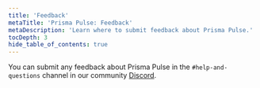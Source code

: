 ```yaml
---
title: 'Feedback'
metaTitle: 'Prisma Pulse: Feedback'
metaDescription: 'Learn where to submit feedback about Prisma Pulse.'
tocDepth: 3
hide_table_of_contents: true
---
```


<TopBlock>

You can submit any feedback about Prisma Pulse in the `#help-and-questions` channel in our community [Discord](https://pris.ly/discord).

</TopBlock>

